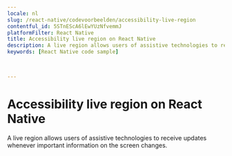 ```yaml
---
locale: nl
slug: /react-native/codevoorbeelden/accessibility-live-region
contentful_id: 5STnEScA6lEwYUzNfvemmJ
platformFilter: React Native
title: Accessibility live region on React Native
description: A live region allows users of assistive technologies to receive updates whenever important information on the screen changes.
keywords: [React Native code sample]


	
---
```


# Accessibility live region on React Native

A live region allows users of assistive technologies to receive updates whenever important information on the screen changes.

<CodeSample id="accessibility-live-region" locale="nl" platform="react native"/>